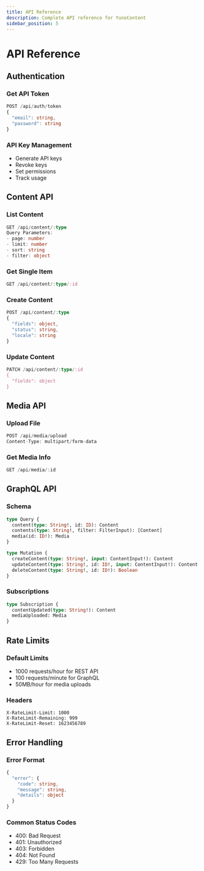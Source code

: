 ```yaml
---
title: API Reference
description: Complete API reference for YunoContent
sidebar_position: 5
---
```


# API Reference

## Authentication

### Get API Token
```typescript
POST /api/auth/token
{
  "email": string,
  "password": string
}
```

### API Key Management
- Generate API keys
- Revoke keys
- Set permissions
- Track usage

## Content API

### List Content
```typescript
GET /api/content/:type
Query Parameters:
- page: number
- limit: number
- sort: string
- filter: object
```

### Get Single Item
```typescript
GET /api/content/:type/:id
```

### Create Content
```typescript
POST /api/content/:type
{
  "fields": object,
  "status": string,
  "locale": string
}
```

### Update Content
```typescript
PATCH /api/content/:type/:id
{
  "fields": object
}
```

## Media API

### Upload File
```typescript
POST /api/media/upload
Content-Type: multipart/form-data
```

### Get Media Info
```typescript
GET /api/media/:id
```

## GraphQL API

### Schema
```graphql
type Query {
  content(type: String!, id: ID): Content
  contents(type: String!, filter: FilterInput): [Content]
  media(id: ID!): Media
}

type Mutation {
  createContent(type: String!, input: ContentInput!): Content
  updateContent(type: String!, id: ID!, input: ContentInput!): Content
  deleteContent(type: String!, id: ID!): Boolean
}
```

### Subscriptions
```graphql
type Subscription {
  contentUpdated(type: String!): Content
  mediaUploaded: Media
}
```

## Rate Limits

### Default Limits
- 1000 requests/hour for REST API
- 100 requests/minute for GraphQL
- 50MB/hour for media uploads

### Headers
```
X-RateLimit-Limit: 1000
X-RateLimit-Remaining: 999
X-RateLimit-Reset: 1623456789
```

## Error Handling

### Error Format
```typescript
{
  "error": {
    "code": string,
    "message": string,
    "details": object
  }
}
```

### Common Status Codes
- 400: Bad Request
- 401: Unauthorized
- 403: Forbidden
- 404: Not Found
- 429: Too Many Requests 